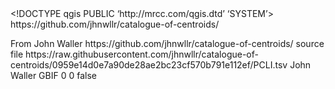 <!DOCTYPE qgis PUBLIC 'http://mrcc.com/qgis.dtd' 'SYSTEM'>
<qgis version="3.22.16-Białowieża">
  <identifier>https://github.com/jhnwllr/catalogue-of-centroids/</identifier>
  <parentidentifier></parentidentifier>
  <language></language>
  <type></type>
  <title>GBIF Catalog of Country Centroids</title>
  <abstract>From John Waller https://github.com/jhnwllr/catalogue-of-centroids/ source file https://raw.githubusercontent.com/jhnwllr/catalogue-of-centroids/0959e14d0e7a90de28ae2bc23cf570b791e112ef/PCLI.tsv</abstract>
  <contact>
    <name></name>
    <organization></organization>
    <position></position>
    <voice></voice>
    <fax></fax>
    <email></email>
    <role></role>
  </contact>
  <links/>
  <fees></fees>
  <rights>John Waller</rights>
  <rights>GBIF</rights>
  <encoding></encoding>
  <crs>
    <spatialrefsys>
      <wkt></wkt>
      <proj4></proj4>
      <srsid>0</srsid>
      <srid>0</srid>
      <authid></authid>
      <description></description>
      <projectionacronym></projectionacronym>
      <ellipsoidacronym></ellipsoidacronym>
      <geographicflag>false</geographicflag>
    </spatialrefsys>
  </crs>
  <extent>
    <spatial maxx="0" maxz="0" crs="" minx="0" miny="0" dimensions="2" minz="0" maxy="0"/>
    <temporal>
      <period>
        <start></start>
        <end></end>
      </period>
    </temporal>
  </extent>
</qgis>
